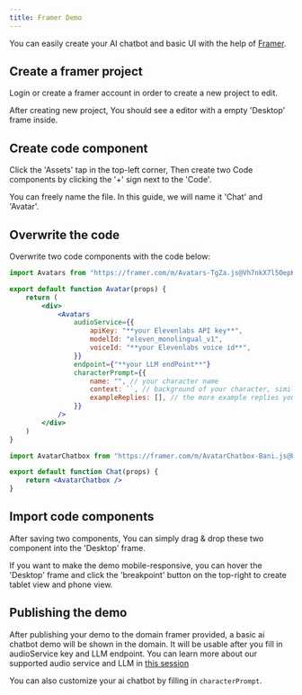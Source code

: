 ```yaml
---
title: Framer Demo
---
```

You can easily create your AI chatbot and basic UI with the help of [Framer](https://www.framer.com/).

## Create a framer project

Login or create a framer account in order to create a new project to edit.

After creating new project, You should see a editor with a empty 'Desktop' frame inside.

## Create code component

Click the 'Assets' tap in the top-left corner, Then create two Code components by clicking the '+' sign next to the 'Code'.

You can freely name the file. In this guide, we will name it 'Chat' and 'Avatar'.

## Overwrite the code

Overwrite two code components with the code below:
<CodeGroup>
```jsx Avatar.tsx
import Avatars from "https://framer.com/m/Avatars-TgZa.js@Vh7nkX7l5OepKtsHbDxA"

export default function Avatar(props) {
    return (
        <div>
            <Avatars
                audioService={{
                    apiKey: "**your Elevenlabs API key**",
                    modelId: "eleven_monolingual_v1",
                    voiceId: "**your Elevenlabs voice id**",
                }}
                endpoint={"**your LLM endPoint**"}
                characterPrompt={{
                    name: "", // your character name
                    context: ``, // background of your character, similar to LLM's system prompt
                    exampleReplies: [], // the more example replies you wrote, the more likely the bot will reply refering to the word you provided.
                }}
            />
        </div>
    )
}
```

```jsx Chat.tsx
import AvatarChatbox from "https://framer.com/m/AvatarChatbox-Bani.js@buFsDYazJAEzxX8BLP05"

export default function Chat(props) {
    return <AvatarChatbox />
}
```
</CodeGroup>

## Import code components

After saving two components, You can simply drag & drop these two component into the 'Desktop' frame.

If you want to make the demo mobile-responsive, you can hover the 'Desktop' frame and click the 'breakpoint' button on the top-right to create tablet view and phone view.

## Publishing the demo

After publishing your demo to the domain framer provided, a basic ai chatbot demo will be shown in the domain. It will be usable after you fill in audioService key and LLM endpoint.
You can learn more about our supported audio service and LLM in [this session](/basic-demo)

You can also customize your ai chatbot by filling in `characterPrompt`. 